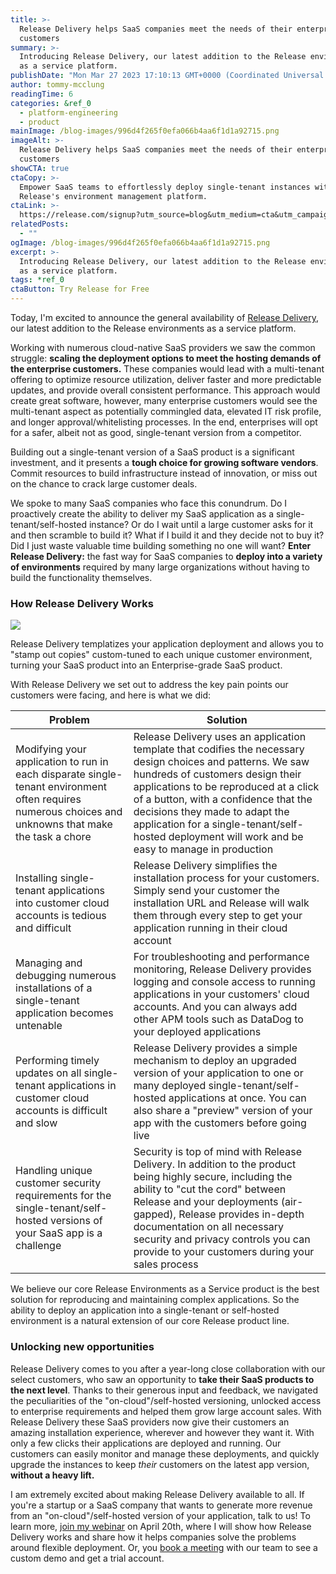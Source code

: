 ```yaml
---
title: >-
  Release Delivery helps SaaS companies meet the needs of their enterprise
  customers
summary: >-
  Introducing Release Delivery, our latest addition to the Release environments
  as a service platform.
publishDate: "Mon Mar 27 2023 17:10:13 GMT+0000 (Coordinated Universal Time)"
author: tommy-mcclung
readingTime: 6
categories: &ref_0
  - platform-engineering
  - product
mainImage: /blog-images/996d4f265f0efa066b4aa6f1d1a92715.png
imageAlt: >-
  Release Delivery helps SaaS companies meet the needs of their enterprise
  customers
showCTA: true
ctaCopy: >-
  Empower SaaS teams to effortlessly deploy single-tenant instances with
  Release's environment management platform.
ctaLink: >-
  https://release.com/signup?utm_source=blog&utm_medium=cta&utm_campaign=blog-cta&utm_content=release-delivery-helps-saas-companies-meet-the-needs-of-their-enterprise-customers
relatedPosts:
  - ""
ogImage: /blog-images/996d4f265f0efa066b4aa6f1d1a92715.png
excerpt: >-
  Introducing Release Delivery, our latest addition to the Release environments
  as a service platform.
tags: *ref_0
ctaButton: Try Release for Free
---
```


Today, I'm excited to announce the general availability of [Release Delivery](https://release.com/product/release-delivery), our latest addition to the Release environments as a service platform.

Working with numerous cloud-native SaaS providers we saw the common struggle: **scaling the deployment options to meet the hosting demands of the enterprise customers.** These companies would lead with a multi-tenant offering to optimize resource utilization, deliver faster and more predictable updates, and provide overall consistent performance. This approach would create great software, however, many enterprise customers would see the multi-tenant aspect as potentially commingled data, elevated IT risk profile, and longer approval/whitelisting processes. In the end, enterprises will opt for a safer, albeit not as good, single-tenant version from a competitor.

Building out a single-tenant version of a SaaS product is a significant investment, and it presents a **tough choice for growing software vendors**. Commit resources to build infrastructure instead of innovation, or miss out on the chance to crack large customer deals.

We spoke to many SaaS companies who face this conundrum. Do I proactively create the ability to deliver my SaaS application as a single-tenant/self-hosted instance? Or do I wait until a large customer asks for it and then scramble to build it? What if I build it and they decide not to buy it? Did I just waste valuable time building something no one will want?
**Enter Release Delivery:** the fast way for SaaS companies to **deploy into a variety of environments** required by many large organizations without having to build the functionality themselves.

### How Release Delivery Works

![](/blog-images/996d4f265f0efa066b4aa6f1d1a92715.png)

Release Delivery templatizes your application deployment and allows you to "stamp out copies" custom-tuned to each unique customer environment, turning your SaaS product into an Enterprise-grade SaaS product.

With Release Delivery we set out to address the key pain points our customers were facing, and here is what we did:

| Problem                                                                                                                                               | Solution                                                                                                                                                                                                                                                                                                                                                                |
| ----------------------------------------------------------------------------------------------------------------------------------------------------- | ----------------------------------------------------------------------------------------------------------------------------------------------------------------------------------------------------------------------------------------------------------------------------------------------------------------------------------------------------------------------- |
| Modifying your application to run in each disparate single-tenant environment often requires numerous choices and unknowns that make the task a chore | Release Delivery uses an application template that codifies the necessary design choices and patterns. We saw hundreds of customers design their applications to be reproduced at a click of a button, with a confidence that the decisions they made to adapt the application for a single-tenant/self-hosted deployment will work and be easy to manage in production |
| Installing single-tenant applications into customer cloud accounts is tedious and difficult                                                           | Release Delivery simplifies the installation process for your customers. Simply send your customer the installation URL and Release will walk them through every step to get your application running in their cloud account                                                                                                                                            |
| Managing and debugging numerous installations of a single-tenant application becomes untenable                                                        | For troubleshooting and performance monitoring, Release Delivery provides logging and console access to running applications in your customers' cloud accounts. And you can always add other APM tools such as DataDog to your deployed applications                                                                                                                    |
| Performing timely updates on all single-tenant applications in customer cloud accounts is difficult and slow                                          | Release Delivery provides a simple mechanism to deploy an upgraded version of your application to one or many deployed single-tenant/self-hosted applications at once. You can also share a "preview" version of your app with the customers before going live                                                                                                          |
| Handling unique customer security requirements for the single-tenant/self-hosted versions of your SaaS app is a challenge                             | Security is top of mind with Release Delivery. In addition to the product being highly secure, including the ability to "cut the cord" between Release and your deployments (air-gapped), Release provides in-depth documentation on all necessary security and privacy controls you can provide to your customers during your sales process                            |

We believe our core Release Environments as a Service product is the best solution for reproducing and maintaining complex applications. So the ability to deploy an application into a single-tenant or self-hosted environment is a natural extension of our core Release product line.

### Unlocking new opportunities

Release Delivery comes to you after a year-long close collaboration with our select customers, who saw an opportunity to **take their SaaS products to the next level**. Thanks to their generous input and feedback, we navigated the peculiarities of the "on-cloud"/self-hosted versioning, unlocked access to enterprise requirements and helped them grow large account sales. With Release Delivery these SaaS providers now give their customers an amazing installation experience, wherever and however they want it. With only a few clicks their applications are deployed and running. Our customers can easily monitor and manage these deployments, and quickly upgrade the instances to keep _their_ customers on the latest app version, **without a heavy lift.**

I am extremely excited about making Release Delivery available to all. If you're a startup or a SaaS company that wants to generate more revenue from an "on-cloud"/self-hosted version of your application, talk to us! To learn more, [join my webinar](https://release.com/webinar/release-delivery) on April 20th, where I will show how Release Delivery works and share how it helps companies solve the problems around flexible deployment. Or, you [book a meeting](https://release.com/vpc-book-a-meeting) with our team to see a custom demo and get a trial account.

